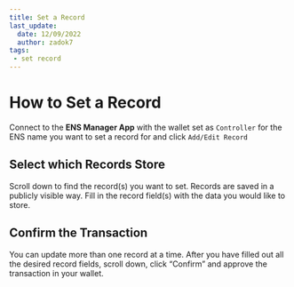 ```yaml
---
title: Set a Record
last_update:
  date: 12/09/2022
  author: zadok7
tags:
 - set record
---
```



# How to Set a Record
Connect to the <Link to="https://app.ens.domains"><b>ENS Manager App</b></Link> with the wallet set as `Controller` for the ENS name you want to set a record for and click `Add/Edit Record`
<BrowserWindow url="app.ens.domains">
  <Image img="/img/howto/set-record-1.png"/>
</BrowserWindow>

## Select which Records Store
Scroll down to find the record(s) you want to set. Records are saved in a publicly visible way. Fill in the record field(s) with the data you would like to store.
<BrowserWindow url="app.ens.domains">
  <Image img="/img/howto/set-record-2.png"/>
</BrowserWindow>

## Confirm the Transaction
You can update more than one record at a time. After you have filled out all the desired record fields, scroll down, click “Confirm” and approve the transaction in your wallet.
<BrowserWindow url="app.ens.domains">
  <Image img="/img/howto/set-record-3.png"/>
</BrowserWindow>
